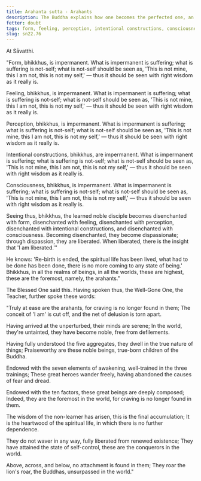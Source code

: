 ```yaml
---
title: Arahanta sutta - Arahants
description: The Buddha explains how one becomes the perfected one, an arahant, and shares verses on their qualities.
fetter: doubt
tags: form, feeling, perception, intentional constructions, consciousness, five aggregates, disenchantment, dispassion, liberation, arahant, sn, sn22-34, sn22
slug: sn22.76
---
```


At Sāvatthi.

"Form, bhikkhus, is impermanent. What is impermanent is suffering; what is suffering is not-self; what is not-self should be seen as, 'This is not mine, this I am not, this is not my self,' — thus it should be seen with right wisdom as it really is.

Feeling, bhikkhus, is impermanent. What is impermanent is suffering; what is suffering is not-self; what is not-self should be seen as, 'This is not mine, this I am not, this is not my self,' — thus it should be seen with right wisdom as it really is.

Perception, bhikkhus, is impermanent. What is impermanent is suffering; what is suffering is not-self; what is not-self should be seen as, 'This is not mine, this I am not, this is not my self,' — thus it should be seen with right wisdom as it really is.

Intentional constructions, bhikkhus, are impermanent. What is impermanent is suffering; what is suffering is not-self; what is not-self should be seen as, 'This is not mine, this I am not, this is not my self,' — thus it should be seen with right wisdom as it really is.

Consciousness, bhikkhus, is impermanent. What is impermanent is suffering; what is suffering is not-self; what is not-self should be seen as, 'This is not mine, this I am not, this is not my self,' — thus it should be seen with right wisdom as it really is.

Seeing thus, bhikkhus, the learned noble disciple becomes disenchanted with form, disenchanted with feeling, disenchanted with perception, disenchanted with intentional constructions, and disenchanted with consciousness. Becoming disenchanted, they become dispassionate; through dispassion, they are liberated. When liberated, there is the insight that 'I am liberated.'"

He knows: 'Re-birth is ended, the spiritual life has been lived, what had to be done has been done, there is no more coming to any state of being.' Bhikkhus, in all the realms of beings, in all the worlds, these are highest, these are the foremost, namely, the arahants."

The Blessed One said this. Having spoken thus, the Well-Gone One, the Teacher, further spoke these words:

"Truly at ease are the arahants,
for craving is no longer found in them;
The conceit of 'I am' is cut off,
and the net of delusion is torn apart.

Having arrived at the unperturbed,
their minds are serene;
In the world, they're untainted,
they have become noble, free from defilements.

Having fully understood the five aggregates,
they dwell in the true nature of things;
Praiseworthy are these noble beings,
true-born children of the Buddha.

Endowed with the seven elements of awakening,
well-trained in the three trainings;
These great heroes wander freely,
having abandoned the causes of fear and dread.

Endowed with the ten factors,
these great beings are deeply composed;
Indeed, they are the foremost in the world,
for craving is no longer found in them.

The wisdom of the non-learner has arisen,
this is the final accumulation;
It is the heartwood of the spiritual life,
in which there is no further dependence.

They do not waver in any way,
fully liberated from renewed existence;
They have attained the state of self-control,
these are the conquerors in the world.

Above, across, and below,
no attachment is found in them;
They roar the lion's roar,
the Buddhas, unsurpassed in the world."